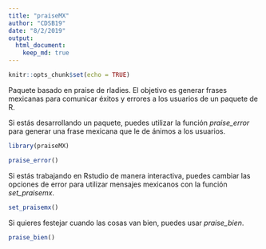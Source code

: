 ```yaml
---
title: "praiseMX"
author: "CDSB19"
date: "8/2/2019"
output:
  html_document:
    keep_md: true
---
```


```r
knitr::opts_chunk$set(echo = TRUE)
```

Paquete basado en praise de rladies. El objetivo es generar frases mexicanas para comunicar éxitos y errores a los usuarios de un paquete de R. 

Si estás desarrollando un paquete, puedes utilizar la función *praise_error* para generar una frase mexicana que le de ánimos a los usuarios.
```r
library(praiseMX)
```


```r
praise_error()
```

Si estás trabajando en Rstudio de manera interactiva, puedes cambiar las opciones de error para utilizar mensajes mexicanos con la función *set_praisemx*.
```r
set_praisemx()
```

Si quieres festejar cuando las cosas van bien, puedes usar *praise_bien*.
```r
praise_bien()
```



